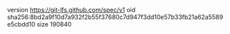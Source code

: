 version https://git-lfs.github.com/spec/v1
oid sha256:8bd2a9f10d7a932f2b55f37680c7d947f3dd10e57b33fb21a62a5589e5cbdd10
size 190840
